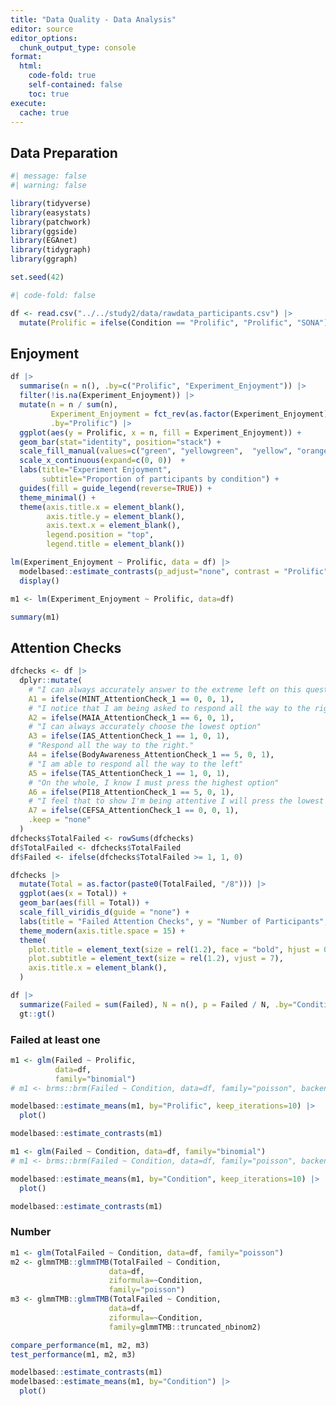 ```yaml
---
title: "Data Quality - Data Analysis"
editor: source
editor_options: 
  chunk_output_type: console
format:
  html:
    code-fold: true
    self-contained: false
    toc: true
execute: 
  cache: true
---
```


## Data Preparation

```r
#| message: false
#| warning: false

library(tidyverse)
library(easystats)
library(patchwork)
library(ggside)
library(EGAnet)
library(tidygraph)
library(ggraph)

set.seed(42)
```

```r
#| code-fold: false

df <- read.csv("../../study2/data/rawdata_participants.csv") |> 
  mutate(Prolific = ifelse(Condition == "Prolific", "Prolific", "SONA"))
```

## Enjoyment


```r
df |> 
  summarise(n = n(), .by=c("Prolific", "Experiment_Enjoyment")) |>
  filter(!is.na(Experiment_Enjoyment)) |> 
  mutate(n = n / sum(n),
         Experiment_Enjoyment = fct_rev(as.factor(Experiment_Enjoyment)),
         .by="Prolific") |>
  ggplot(aes(y = Prolific, x = n, fill = Experiment_Enjoyment)) +
  geom_bar(stat="identity", position="stack") +
  scale_fill_manual(values=c("green", "yellowgreen",  "yellow", "orange", "red")) +
  scale_x_continuous(expand=c(0, 0))  +
  labs(title="Experiment Enjoyment",
       subtitle="Proportion of participants by condition") + 
  guides(fill = guide_legend(reverse=TRUE)) +
  theme_minimal() +
  theme(axis.title.x = element_blank(),
        axis.title.y = element_blank(),
        axis.text.x = element_blank(),
        legend.position = "top",
        legend.title = element_blank())

lm(Experiment_Enjoyment ~ Prolific, data = df) |> 
  modelbased::estimate_contrasts(p_adjust="none", contrast = "Prolific") |> 
  display()

m1 <- lm(Experiment_Enjoyment ~ Prolific, data=df)

summary(m1)
```

## Attention Checks

```r
dfchecks <- df |>
  dplyr::mutate(
    # "I can always accurately answer to the extreme left on this question to show that I am reading it"
    A1 = ifelse(MINT_AttentionCheck_1 == 0, 0, 1),
    # "I notice that I am being asked to respond all the way to the right"
    A2 = ifelse(MAIA_AttentionCheck_1 == 6, 0, 1),
    # "I can always accurately choose the lowest option"
    A3 = ifelse(IAS_AttentionCheck_1 == 1, 0, 1),
    # "Respond all the way to the right."
    A4 = ifelse(BodyAwareness_AttentionCheck_1 == 5, 0, 1),
    # "I am able to respond all the way to the left"
    A5 = ifelse(TAS_AttentionCheck_1 == 1, 0, 1),
    # "On the whole, I know I must press the highest option"
    A6 = ifelse(PI18_AttentionCheck_1 == 5, 0, 1),
    # "I feel that to show I'm being attentive I will press the lowest option"
    A7 = ifelse(CEFSA_AttentionCheck_1 == 0, 0, 1),
    .keep = "none"
  ) 
dfchecks$TotalFailed <- rowSums(dfchecks)
df$TotalFailed <- dfchecks$TotalFailed
df$Failed <- ifelse(dfchecks$TotalFailed >= 1, 1, 0)

dfchecks |>
  mutate(Total = as.factor(paste0(TotalFailed, "/8"))) |> 
  ggplot(aes(x = Total)) +
  geom_bar(aes(fill = Total)) +
  scale_fill_viridis_d(guide = "none") +
  labs(title = "Failed Attention Checks", y = "Number of Participants", subtitle = "Number of failed attention checks per participant") +
  theme_modern(axis.title.space = 15) +
  theme(
    plot.title = element_text(size = rel(1.2), face = "bold", hjust = 0),
    plot.subtitle = element_text(size = rel(1.2), vjust = 7),
    axis.title.x = element_blank(),
  )
```

```r
df |> 
  summarize(Failed = sum(Failed), N = n(), p = Failed / N, .by="Condition") |> 
  gt::gt()
```

### Failed at least one

```r
m1 <- glm(Failed ~ Prolific, 
          data=df, 
          family="binomial")
# m1 <- brms::brm(Failed ~ Condition, data=df, family="poisson", backend="cmdstanr")

modelbased::estimate_means(m1, by="Prolific", keep_iterations=10) |> 
  plot()

modelbased::estimate_contrasts(m1)
```


```r
m1 <- glm(Failed ~ Condition, data=df, family="binomial")
# m1 <- brms::brm(Failed ~ Condition, data=df, family="poisson", backend="cmdstanr")

modelbased::estimate_means(m1, by="Condition", keep_iterations=10) |> 
  plot()

modelbased::estimate_contrasts(m1)
```

### Number

```r
m1 <- glm(TotalFailed ~ Condition, data=df, family="poisson")
m2 <- glmmTMB::glmmTMB(TotalFailed ~ Condition,
                      data=df,
                      ziformula=~Condition,
                      family="poisson")
m3 <- glmmTMB::glmmTMB(TotalFailed ~ Condition,
                      data=df,
                      ziformula=~Condition,
                      family=glmmTMB::truncated_nbinom2)

compare_performance(m1, m2, m3)
test_performance(m1, m2, m3)

modelbased::estimate_contrasts(m1)
modelbased::estimate_means(m1, by="Condition") |> 
  plot()
```
